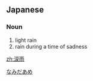 ==Japanese==
{{ja-kanjitab|なみだ|あめ|yomi=kun}}

===Noun===
{{ja-noun|なみだ.あめ}}

# light rain
# rain during a time of sadness

[[Category:ja:Rain|なみだあめ]]

[[zh:涙雨]]